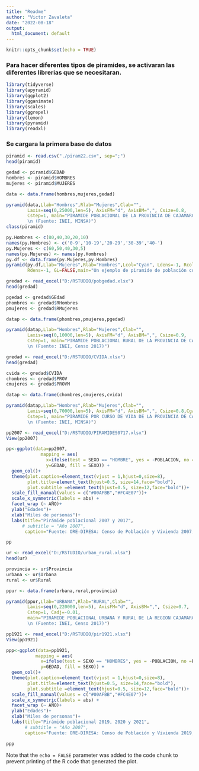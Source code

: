 ---
title: "Readme"
author: "Victor Zavaleta"
date: "2022-08-18"
output:
  html_document: default
---

```{r setup, include=FALSE}
knitr::opts_chunk$set(echo = TRUE)
```

### Para hacer diferentes tipos de piramides, se activaran las diferentes librerias que se necesitaran.

```{r}
library(tidyverse)
library(apyramid)
library(ggplot2)
library(gganimate)
library(scales)
library(ggrepel)
library(lemon)
library(pyramid)
library(readxl)
```

### Se cargara la primera base de datos
```{r}
piramid <- read.csv("./piram22.csv", sep=";")
head(piramid)
```

```{r}
gedad <- piramid$GEDAD
hombres <- piramid$HOMBRES
mujeres <- piramid$MUJERES

data <- data.frame(hombres,mujeres,gedad)

pyramid(data,Llab="Hombres",Rlab="Mujeres",Clab="",
        Laxis=seq(0,25000,len=5), AxisFM="d", AxisBM=",", Csize=0.8,
        Cstep=1, main="PIRAMIDE POBLACIONAL DE LA PROVINCIA DE CAJAMARCA 2022 
        \n (Fuente: INEI, MINSA)")
class(piramid)
```


```{r}
py.Hombres <- c(80,40,30,20,10)
names(py.Hombres) <- c('0-9','10-19','20-29','30-39','40-')
py.Mujeres <- c(60,50,40,30,5)
names(py.Mujeres) <- names(py.Hombres)
py.df <- data.frame(py.Mujeres,py.Hombres)
pyramid(py.df,Llab="Mujeres",Rlab="Hombres",Lcol="Cyan", Ldens=-1, Rcol="Pink", 
        Rdens=-1, GL=FALSE,main="Un ejemplo de piramide de población con auto-ejes")
```

```{r}
gredad <- read_excel("D:/RSTUDIO/pobgedad.xlsx")
head(gredad)

pgedad <- gredad$GEdad
phombres <- gredad$RHombres
pmujeres <- gredad$RMujeres

datap <- data.frame(phombres,pmujeres,pgedad)

pyramid(datap,Llab="Hombres",Rlab="Mujeres",Clab="",
        Laxis=seq(0,10000,len=5), AxisFM="d", AxisBM=",", Csize=0.9,
        Cstep=1, main="PIRAMIDE POBLACIONAL RURAL DE LA PROVINCIA DE CAJAMARCA 
        \n (Fuente: INEI, Censo 2017)")
```

```{r}
gredad <- read_excel("D:/RSTUDIO/CVIDA.xlsx")
head(gredad)

cvida <- gredad$CVIDA
chombres <- gredad$PROV
cmujeres <- gredad$PROVM

datap <- data.frame(chombres,cmujeres,cvida)

pyramid(datap,Llab="Hombres",Rlab="Mujeres",Clab="",
        Laxis=seq(0,70000,len=5), AxisFM="d", AxisBM=",", Csize=0.8,Cgap=0.5,
        Cstep=1, main="PIRAMIDE POR CURSO DE VIDA DE LA PROVINCIA DE CAJAMARCA 2022 
        \n (Fuente: INEI, MINSA)")
```


```{r}
pp2007 <- read_excel("D:/RSTUDIO/PIRAMIDES0717.xlsx")
View(pp2007)

pp<-ggplot(data=pp2007,
             mapping = aes(
               x=ifelse(test = SEXO == "HOMBRE", yes = -POBLACION, no =POBLACION),
               y=GEDAD, fill = SEXO)) +
  geom_col()+
  theme(plot.caption=element_text(vjust = 1,hjust=0,size=8),
        plot.title=element_text(hjust=0.5, size=14,face="bold"),
        plot.subtitle =element_text(hjust=0.5, size=12,face="bold"))+
  scale_fill_manual(values = c("#00AFBB","#FC4E07"))+
  scale_x_symmetric(labels = abs) +
  facet_wrap (~ AÑO)+
  ylab("Edades")+
  xlab("Miles de personas")+
  labs(title="Pirámide poblacional 2007 y 2017",
      # subtitle = "Año 2007",
       caption="Fuente: ORE-DIRESA: Censo de Población y Vivienda 2007, 2017, INEI.")

pp

```

```{r}
ur <- read_excel("D:/RSTUDIO/urban_rural.xlsx")
head(ur)

provincia <- ur$Provincia
urbana <- ur$Urbana
rural <- ur$Rural

ppur <- data.frame(urbana,rural,provincia)

pyramid(ppur,Llab="URBANA",Rlab="RURAL",Clab="",
        Laxis=seq(0,220000,len=5), AxisFM="d", AxisBM=",", Csize=0.7,
        Cstep=1, Cadj=-0.01,
        main="PIRAMIDE POBLACIONAL URBANA Y RURAL DE LA REGION CAJAMARCA 2017 
        \n (Fuente: INEI, Censo 2017)")

```

```{r}
pp1921 <- read_excel("D:/RSTUDIO/pir1921.xlsx")
View(pp1921)

ppp<-ggplot(data=pp1921,
           mapping = aes(
             x=ifelse(test = SEXO == "HOMBRES", yes = -POBLACION, no =POBLACION),
             y=GEDAD, fill = SEXO)) +
  geom_col()+
  theme(plot.caption=element_text(vjust = 1,hjust=0,size=8),
        plot.title=element_text(hjust=0.5, size=14,face="bold"),
        plot.subtitle =element_text(hjust=0.5, size=12,face="bold"))+
  scale_fill_manual(values = c("#00AFBB","#FC4E07"))+
  scale_x_symmetric(labels = abs) +
  facet_wrap (~ AÑO)+
  ylab("Edades")+
  xlab("Miles de personas")+
  labs(title="Pirámide poblacional 2019, 2020 y 2021",
       # subtitle = "Año 2007",
       caption="Fuente: ORE-DIRESA: Censo de Población y Vivienda 2019,2020, 2021, INEI.")

ppp
```


Note that the `echo = FALSE` parameter was added to the code chunk to prevent printing of the R code that generated the plot.
